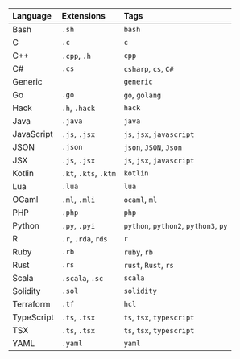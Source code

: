<!--- The table in this module is mainly used in rule-syntax documentation.
To update supported languages, edit _supported-languages-table.mdx in the same
directory.
To make the table hidden by default and only show it after a user expands it,
use (either around the import of this module in a specific file
or by default) uncomment the following two lines and closing tag below the table: -->
<!-- <details> -->
<!-- <summary>Expand table of extensions and tags</summary> -->

| Language   | Extensions             | Tags                                 |
|:-----------|:-----------------------|:-------------------------------------|
| Bash       | `.sh`                  | `bash`                               |
| C          | `.c`                   | `c`                                  |
| C++        | `.cpp`, `.h`           | `cpp`                                |
| C#         | `.cs`                  | `csharp`, `cs`, `C#`                 |
| Generic    |                        | `generic`                            |
| Go         | `.go`                  | `go`, `golang`                       |
| Hack       | `.h`, `.hack`          | `hack`                               |
| Java       | `.java`                | `java`                               |
| JavaScript | `.js`, `.jsx`          | `js`, `jsx`, `javascript`            |
| JSON       | `.json`                | `json`, `JSON`, `Json`               |
| JSX        | `.js`, `.jsx`          | `js`, `jsx`, `javascript`            |
| Kotlin     |  `.kt`, `.kts`, `.ktm` | `kotlin`                             |
| Lua        | `.lua`                 | `lua`                                |
| OCaml      | `.ml`, `.mli`          | `ocaml`, `ml`                        |
| PHP        | `.php`                 | `php`                                |
| Python     | `.py`, `.pyi`          | `python`, `python2`, `python3`, `py` |
| R          | `.r`, `.rda`, `rds`    | `r`                                  |
| Ruby       | `.rb`                  | `ruby`, `rb`                         |
| Rust       | `.rs`                  | `rust`, `Rust`, `rs`                 |
| Scala      | `.scala`, `.sc`        | `scala`                              |
| Solidity   | `.sol`                 | `solidity`                           |
| Terraform  | `.tf`                  | `hcl`                                |
| TypeScript | `.ts`, `.tsx`          | `ts`, `tsx`, `typescript`            |
| TSX        | `.ts`, `.tsx`          | `ts`, `tsx`, `typescript`            |
| YAML       | `.yaml`                | `yaml`                               |

<!-- </details> -->

<!-- imports: This file is currently imported to: rule-syntax.md -->